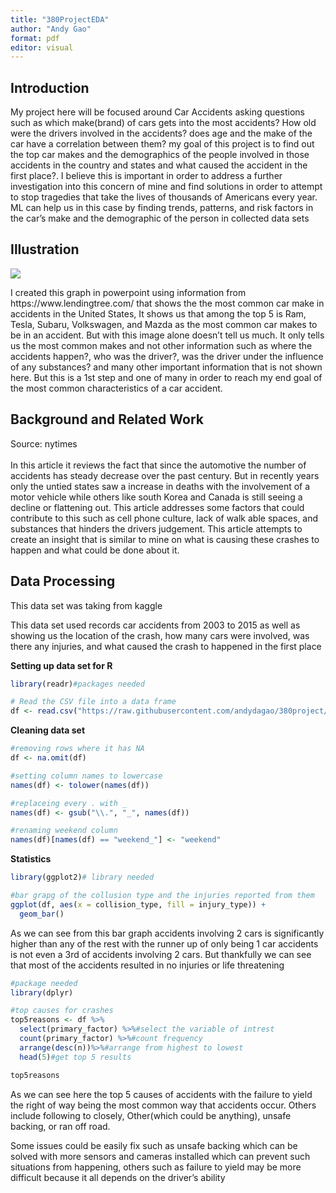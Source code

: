 ---
title: "380ProjectEDA"
author: "Andy Gao"
format: pdf
editor: visual
---

## Introduction

My project here will be focused around Car Accidents asking questions such as which make(brand) of cars gets into the most accidents? How old were the drivers involved in the accidents? does age and the make of the car have a correlation between them? my goal of this project is to find out the top car makes and the demographics of the people involved in those accidents in the country and states and what caused the accident in the first place?. I believe this is important in order to address a further investigation into this concern of mine and find solutions in order to attempt to stop tragedies that take the lives of thousands of Americans every year. ML can help us in this case by finding trends, patterns, and risk factors in the car's make and the demographic of the person in collected data sets

## Illustration

![](Screenshot 2024-04-14 124410.png)

I created this graph in powerpoint using information from https://www.lendingtree.com/ that shows the the most common car make in accidents in the United States, It shows us that among the top 5 is Ram, Tesla, Subaru, Volkswagen, and Mazda as the most common car makes to be in an accident. But with this image alone doesn't tell us much. It only tells us the most common makes and not other information such as where the accidents happen?, who was the driver?, was the driver under the influence of any substances? and many other important information that is not shown here. But this is a 1st step and one of many in order to reach my end goal of the most common characteristics of a car accident.

## Background and Related Work

Source: nytimes\
\
In this article it reviews the fact that since the automotive the number of accidents has steady decrease over the past century. But in recently years only the untied states saw a increase in deaths with the involvement of a motor vehicle while others like south Korea and Canada is still seeing a decline or flattening out. This article addresses some factors that could contribute to this such as cell phone culture, lack of walk able spaces, and substances that hinders the drivers judgement. This article attempts to create an insight that is similar to mine on what is causing these crashes to happen and what could be done about it.

## Data Processing

This data set was taking from kaggle

This data set used records car accidents from 2003 to 2015 as well as showing us the location of the crash, how many cars were involved, was there any injuries, and what caused the crash to happened in the first place

**Setting up data set for R**

```{r}
library(readr)#packages needed

# Read the CSV file into a data frame
df <- read.csv("https://raw.githubusercontent.com/andydagao/380project/main/Copy%20of%20new%20dataset.csv", sep=",")
```

**Cleaning data set**

```{r}
#removing rows where it has NA
df <- na.omit(df)

#setting column names to lowercase
names(df) <- tolower(names(df))

#replaceing every . with _
names(df) <- gsub("\\.", "_", names(df))

#renaming weekend column
names(df)[names(df) == "weekend_"] <- "weekend"

```

**Statistics**

```{r}
library(ggplot2)# library needed

#bar grapg of the collusion type and the injuries reported from them
ggplot(df, aes(x = collision_type, fill = injury_type)) +
  geom_bar()

```

As we can see from this bar graph accidents involving 2 cars is significantly higher than any of the rest with the runner up of only being 1 car accidents is not even a 3rd of accidents involving 2 cars. But thankfully we can see that most of the accidents resulted in no injuries or life threatening

```{r}
#package needed
library(dplyr)

#top causes for crashes
top5reasons <- df %>%
  select(primary_factor) %>%#select the variable of intrest
  count(primary_factor) %>%#count frequency 
  arrange(desc(n))%>%#arrange from highest to lowest
  head(5)#get top 5 results

top5reasons
```

As we can see here the top 5 causes of accidents with the failure to yield the right of way being the most common way that accidents occur. Others include following to closely, Other(which could be anything), unsafe backing, or ran off road.

Some issues could be easily fix such as unsafe backing which can be solved with more sensors and cameras installed which can prevent such situations from happening, others such as failure to yield may be more difficult because it all depends on the driver's ability
